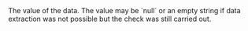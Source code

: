 <ResponseField name="Value" type="string">
The value of the data. The value may be `null` or an empty string if data extraction was not possible but the check was still carried out.
</ResponseField>